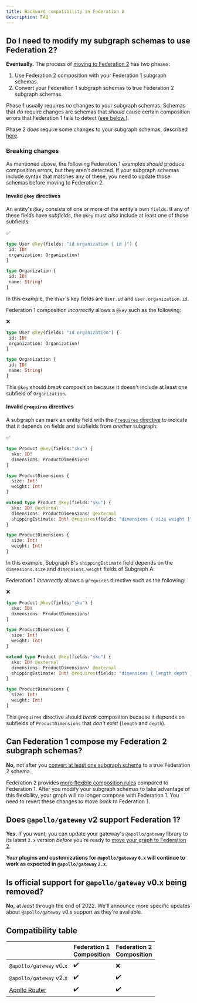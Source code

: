 ```yaml
---
title: Backward compatibility in Federation 2
description: FAQ
---
```


## Do I need to modify my subgraph schemas to use Federation 2?

**Eventually.** The process of [moving to Federation 2](./moving-to-federation-2/) has two phases:

1. Use Federation 2 composition with your Federation 1 subgraph schemas.
2. Convert your Federation 1 subgraph schemas to true Federation 2 subgraph schemas.

Phase 1 usually requires _no_ changes to your subgraph schemas. Schemas that _do_ require changes are schemas that _should_ cause certain composition errors that Federation 1 fails to detect ([see below.](#breaking-changes)).

Phase 2 _does_ require some changes to your subgraph schemas, described [here](./moving-to-federation-2/#phase-2-modify-subgraph-schemas).


### Breaking changes

As mentioned above, the following Federation 1 examples _should_ produce composition errors, but they aren't detected. If your subgraph schemas include syntax that matches any of these, you need to update those schemas before moving to Federation 2.

<ExpansionPanel title="See breaking changes">

#### Invalid `@key` directives

An entity's `@key` consists of one or more of the entity's own `fields`. If any of these fields have _subfields_, the `@key` must _also_ include at least one of those subfields:

<p style="margin-bottom: 0">✅</p>

```graphql {1}
type User @key(fields: "id organization { id }") {
 id: ID!
 organization: Organization!
}

type Organization {
 id: ID!
 name: String!
}
```

In this example, the `User`'s key fields are `User.id` and `User.organization.id`.

Federation 1 composition _incorrectly_ allows a `@key` such as the following:

<p style="margin-bottom: 0">❌</p>

```graphql {1}
type User @key(fields: "id organization") {
 id: ID!
 organization: Organization!
}

type Organization {
 id: ID!
 name: String!
}
```

This `@key` should _break_ composition because it doesn't include at least one subfield of `Organization`.

#### Invalid `@requires` directives

A subgraph can mark an entity field with the [`@requires` directive](https://www.apollographql.com/docs/federation/entities/#extending-an-entity-with-computed-fields-advanced) to indicate that it depends on fields and subfields from _another_ subgraph:

<p style="margin-bottom: 0">✅</p>

```graphql title="Subgraph A"
type Product @key(fields:"sku") {
  sku: ID!
  dimensions: ProductDimensions!
}

type ProductDimensions {
  size: Int!
  weight: Int!
}
```

```graphql {4} title="Subgraph B"
extend type Product @key(fields:"sku") {
  sku: ID! @external
  dimensions: ProductDimensions! @external
  shippingEstimate: Int! @requires(fields: "dimensions { size weight }")
}

type ProductDimensions {
  size: Int!
  weight: Int!
}
```

In this example, Subgraph B's `shippingEstimate` field depends on the `dimensions.size` and `dimensions.weight` fields of Subgraph A.

Federation 1 _incorrectly_ allows a `@requires` directive such as the following:

<p style="margin-bottom: 0">❌</p>

```graphql title="Subgraph A"
type Product @key(fields:"sku") {
  sku: ID!
  dimensions: ProductDimensions!
}

type ProductDimensions {
  size: Int!
  weight: Int!
}
```

```graphql {4} title="Subgraph B"
extend type Product @key(fields:"sku") {
  sku: ID! @external
  dimensions: ProductDimensions! @external
  shippingEstimate: Int! @requires(fields: "dimensions { length depth }")
}

type ProductDimensions {
  size: Int!
  weight: Int!
}
```

This `@requires` directive should _break_ composition because it depends on subfields of `ProductDimensions` that _don't exist_ (`length` and `depth`).

</ExpansionPanel>


## Can Federation 1 compose my Federation 2 subgraph schemas?

**No,** not after you [convert at least one subgraph schema](#do-i-need-to-modify-my-subgraph-schemas-to-use-federation-2) to a true Federation 2 schema.

Federation 2 provides [more flexible composition rules](./new-in-federation-2/#more-flexible-composition) compared to Federation 1. After you modify your subgraph schemas to take advantage of this flexibility, your graph will no longer compose with Federation 1. You need to revert these changes to move _back_ to Federation 1.

## Does `@apollo/gateway` v2 support Federation 1?

**Yes.** If you want, you can update your gateway's `@apollo/gateway` library to its latest `2.x` version _before_ you're ready to [move your graph to Federation 2](./moving-to-federation-2/).

**Your plugins and customizations for `@apollo/gateway` `0.x` will continue to work as expected in `@apollo/gateway` `2.x`**.

## Is official support for `@apollo/gateway` v0.x being removed?

**No,** at _least_ through the end of 2022. We'll announce more specific updates about `@apollo/gateway` v0.x support as they're available.

## Compatibility table

| | Federation 1<br/>Composition | Federation 2<br/>Composition |
|-|--------------|--------------|
| `@apollo/gateway` v0.x | ✔️ | ❌ |
| `@apollo/gateway` v2.x | ✔️ | ✔️ |
| [Apollo Router](https://www.apollographql.com/docs/router/) | ✔️ | ✔️ |
